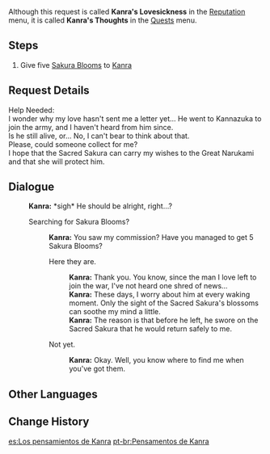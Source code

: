 {{Quest Infobox
|id            = 72715
|image         = Kanra Icon.png
|type          = World
|group         = Request
|summary       = Kanra wants some Sakura Blooms so she may comfort herself as she worries about her beloved.
|startLocation = [[Grand Narukami Shrine]], [[Inazuma]]
|region        = Inazuma
|area          = Narukami Island
|subarea       = Grand Narukami Shrine
|characters    = Kanra; Traveler
|rep           = Inazuma
|mora          = 20,000
}}
Although this request is called '''Kanra's Lovesickness''' in the [[Reputation]] menu, it is called '''Kanra's Thoughts''' in the [[Quests]] menu.

==Steps==
#Give five [[Sakura Bloom]]s to [[Kanra]]

==Request Details==
Help Needed:<br />
I wonder why my love hasn't sent me a letter yet... He went to Kannazuka to join the army, and I haven't heard from him since.<br />
Is he still alive, or... No, I can't bear to think about that.<br />
Please, could someone collect {{Color|buzzword|5 Sakura Blooms}} for me?<br />
I hope that the Sacred Sakura can carry my wishes to the Great Narukami and that she will protect him.

==Dialogue==
{{Quest Description|Narukami Island's Kara {{sic}} would like to have 5 Sakura Blooms.}}
{{Dialogue start}}
:'''Kanra:''' *sigh* He should be alright, right...?
:{{DIcon|Quest}} Searching for Sakura Blooms?
::'''Kanra:''' You saw my commission? Have you managed to get 5 Sakura Blooms?
::{{DIcon|Quest}} Here they are.
:::'''Kanra:''' Thank you. You know, since the man I love left to join the war, I've not heard one shred of news...
:::'''Kanra:''' These days, I worry about him at every waking moment. Only the sight of the Sacred Sakura's blossoms can soothe my mind a little.
:::'''Kanra:''' The reason is that before he left, he swore on the Sacred Sakura that he would return safely to me.
::{{DIcon}} Not yet.
:::'''Kanra:''' Okay. Well, you know where to find me when you've got them.
:{{Dialogue end}}

==Other Languages==
{{Other Languages
|en      = Kanra's Thoughts
|zhs     = 甘乐的相思之意
|zhs_rm  = Gānlè de Xiāngsī zhī Yì
|zht     = 甘樂的相思之意
|zht_rm  = Gānlè de Xiāngsī zhī Yì
|zh_tl   = 
|ja      = 甘楽の恋ごころ
|ja_rm   = Kanra no Koigokoro
|ja_tl   = Kanra's Love Feelings
|ko      = 칸라의 그리움
|ko_rm   = Kanra-ui Geurium
|ko_tl   = Kanra's Longing
|es      = Los pensamientos de Kanra
|es_tl   = Kanra's Thoughts
|fr      = Les pensées de Kanra
|fr_tl   = Kanra's Thoughts
|ru      = Мысли Канры
|ru_tl   = Kanra's Thoughts
|th      = ความหมายแห่งความรักของ Kanra
|th_rm   = 
|th_tl   = 
|vi      = Kanra Tương Tư
|vi_tl   = 
|de      = Kanras Gedanken
|de_tl   = Kanra's Thoughts
|id      = Pemikiran Kanra
|id_tl   = Kanra's Thoughts
|pt      = Pensamentos de Kanra
|pt_tl   = Kanra's Thoughts
|tr      = Kanra'nın Kara Sevdası
|tr_tl   = 
|it      = Il mal d'amore di Kanra
|it_tl   = 
}}

==Change History==
{{Change History|2.0}}

[[es:Los pensamientos de Kanra]]
[[pt-br:Pensamentos de Kanra]]